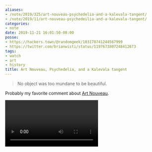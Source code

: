 ```yaml
---
aliases:
- /note/2019/325/art-nouveau-psychedelia-and-a-kalevala-tangent/
- /note/2019/11/art-nouveau-psychedeilia-and-a-kalevala-tangent/
categories:
- note
date: 2019-11-21 16:01:50-08:00
posse:
- https://hackers.town/@randomgeek/103178741244567999
- https://twitter.com/brianwisti/status/1197673807248412673
tags:
- watch
- art
- history
title: Art Nouveau, Psychedelia, and a Kalevala tangent
---
```


> No object was too mundane to be beautiful.

Probably my favorite comment about [Art Nouveau][].

<Video id="9vuqI2v2IRs" />

Whoa. The Wikipedia entry mentions that it was called "Kalevala style" in Finland. Which -- looking elsewhere
-- might be a little off. I mostly see references to [National Romanticism][], which is a bit of a mixed bag
historically speaking. For Finland it was an urge to assert itself as a _nation_ and not just some dirt swapped
back and forth between Russia and Sweden. Writing down the [Kalevala][] was a part of that same movement.

[Art Nouveau]: https://en.wikipedia.org/wiki/Art_Nouveau
[National Romanticism]: https://en.wikipedia.org/wiki/Romantic_nationalism
[Kalevala]: https://en.wikisource.org/wiki/The_Kalevala

And yeah [JRR Tolkien loved the Kalevala][], tying in another piece to hippy culture. I think every bookshelf
I saw as a kid had a copy of The Lord of the Rings.

[JRR Tolkien loved the Kalevala]: https://tolkiengateway.net/wiki/Kalevala
